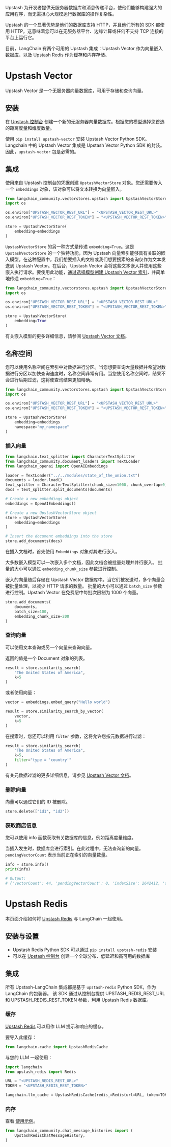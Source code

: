 Upstash 为开发者提供无服务器数据库和消息传递平台，使他们能够构建强大的应用程序，而无需担心大规模运行数据库的操作复杂性。

Upstash 的一个显著优势是他们的数据库支持 HTTP，并且他们所有的 SDK 都使用 HTTP。这意味着您可以在无服务器平台、边缘计算或任何不支持 TCP 连接的平台上运行它。

目前，LangChain 有两个可用的 Upstash 集成：Upstash Vector 作为向量嵌入数据库，以及 Upstash Redis 作为缓存和内存存储。

# Upstash Vector

Upstash Vector 是一个无服务器向量数据库，可用于存储和查询向量。

## 安装

在 [Upstash 控制台](https://console.upstash.com/vector) 创建一个新的无服务器向量数据库。根据您的模型选择您首选的距离度量和维度数量。

使用 `pip install upstash-vector` 安装 Upstash Vector Python SDK。Langchain 中的 Upstash Vector 集成是 Upstash Vector Python SDK 的封装。因此，`upstash-vector` 包是必需的。

## 集成

使用来自 Upstash 控制台的凭据创建 `UpstashVectorStore` 对象。您还需要传入一个 `Embeddings` 对象，该对象可以将文本转换为向量嵌入。

```python
from langchain_community.vectorstores.upstash import UpstashVectorStore
import os

os.environ["UPSTASH_VECTOR_REST_URL"] = "<UPSTASH_VECTOR_REST_URL>"
os.environ["UPSTASH_VECTOR_REST_TOKEN"] = "<UPSTASH_VECTOR_REST_TOKEN>"

store = UpstashVectorStore(
    embedding=embeddings
)
```

`UpstashVectorStore` 的另一种方式是传递 `embedding=True`。这是 `UpstashVectorStore` 的一个独特功能，因为 Upstash 向量索引能够具有关联的嵌入模型。在这种配置中，我们想要插入的文档或我们想要搜索的查询仅作为文本发送到 Upstash Vector。在后台，Upstash Vector 会将这些文本嵌入并使用这些嵌入执行请求。要使用此功能，[通过选择模型创建 Upstash Vector 索引](https://upstash.com/docs/vector/features/embeddingmodels#using-a-model)，并简单地传递 `embedding=True`：

```python
from langchain_community.vectorstores.upstash import UpstashVectorStore
import os

os.environ["UPSTASH_VECTOR_REST_URL"] = "<UPSTASH_VECTOR_REST_URL>"
os.environ["UPSTASH_VECTOR_REST_TOKEN"] = "<UPSTASH_VECTOR_REST_TOKEN>"

store = UpstashVectorStore(
    embedding=True
)
```

有关嵌入模型的更多详细信息，请参阅 [Upstash Vector 文档](https://upstash.com/docs/vector/features/embeddingmodels)。

## 名称空间
您可以使用名称空间在索引中对数据进行分区。当您想要查询大量数据并希望对数据进行分区以加快查询速度时，名称空间非常有用。当您使用名称空间时，结果不会进行后期过滤，这将使查询结果更加精确。

```python
from langchain_community.vectorstores.upstash import UpstashVectorStore
import os

os.environ["UPSTASH_VECTOR_REST_URL"] = "<UPSTASH_VECTOR_REST_URL>"
os.environ["UPSTASH_VECTOR_REST_TOKEN"] = "<UPSTASH_VECTOR_REST_TOKEN>"

store = UpstashVectorStore(
    embedding=embeddings
    namespace="my_namespace"
)
```

### 插入向量

```python
from langchain.text_splitter import CharacterTextSplitter
from langchain_community.document_loaders import TextLoader
from langchain_openai import OpenAIEmbeddings

loader = TextLoader("../../modules/state_of_the_union.txt")
documents = loader.load()
text_splitter = CharacterTextSplitter(chunk_size=1000, chunk_overlap=0)
docs = text_splitter.split_documents(documents)

# Create a new embeddings object
embeddings = OpenAIEmbeddings()

# Create a new UpstashVectorStore object
store = UpstashVectorStore(
    embedding=embeddings
)

# Insert the document embeddings into the store
store.add_documents(docs)
```

在插入文档时，首先使用 `Embeddings` 对象对其进行嵌入。

大多数嵌入模型可以一次嵌入多个文档，因此文档会被批量处理并并行嵌入。
批量的大小可以通过 `embedding_chunk_size` 参数进行控制。

嵌入的向量随后存储在 Upstash Vector 数据库中。当它们被发送时，多个向量会被批量处理，以减少 HTTP 请求的数量。
批量的大小可以通过 `batch_size` 参数进行控制。Upstash Vector 在免费层中每批次限制为 1000 个向量。

```python
store.add_documents(
    documents,
    batch_size=100,
    embedding_chunk_size=200
)
```

### 查询向量

可以使用文本查询或另一个向量来查询向量。

返回的值是一个 Document 对象的列表。

```python
result = store.similarity_search(
    "The United States of America",
    k=5
)
```

或者使用向量：

```python
vector = embeddings.embed_query("Hello world")

result = store.similarity_search_by_vector(
    vector,
    k=5
)
```

在搜索时，您还可以利用 `filter` 参数，这将允许您按元数据进行过滤：

```python
result = store.similarity_search(
    "The United States of America",
    k=5,
    filter="type = 'country'"
)
```

有关元数据过滤的更多详细信息，请参见 [Upstash Vector 文档](https://upstash.com/docs/vector/features/filtering)。

### 删除向量

向量可以通过它们的 ID 被删除。

```python
store.delete(["id1", "id2"])
```

### 获取商店信息

您可以使用 info 函数获取有关数据库的信息，例如距离度量维度。

当插入发生时，数据库会进行索引。在此过程中，无法查询新的向量。 `pendingVectorCount` 表示当前正在索引的向量数量。

```python
info = store.info()
print(info)

# Output:
# {'vectorCount': 44, 'pendingVectorCount': 0, 'indexSize': 2642412, 'dimension': 1536, 'similarityFunction': 'COSINE'}
```

# Upstash Redis

本页面介绍如何将 [Upstash Redis](https://upstash.com/redis) 与 LangChain 一起使用。

## 安装与设置
- Upstash Redis Python SDK 可以通过 `pip install upstash-redis` 安装
- 可以在 [Upstash 控制台](https://console.upstash.com) 创建一个全球分布、低延迟和高可用的数据库

## 集成
所有 Upstash-LangChain 集成都是基于 `upstash-redis` Python SDK，作为 LangChain 的包装器。 
该 SDK 通过从控制台提供 UPSTASH_REDIS_REST_URL 和 UPSTASH_REDIS_REST_TOKEN 参数，利用 Upstash Redis 数据库。

### 缓存

[Upstash Redis](https://upstash.com/redis) 可以用作 LLM 提示和响应的缓存。

要导入此缓存：
```python
from langchain.cache import UpstashRedisCache
```

与您的 LLM 一起使用：
```python
import langchain
from upstash_redis import Redis

URL = "<UPSTASH_REDIS_REST_URL>"
TOKEN = "<UPSTASH_REDIS_REST_TOKEN>"

langchain.llm_cache = UpstashRedisCache(redis_=Redis(url=URL, token=TOKEN))
```

### 内存

查看 [使用示例](/docs/integrations/memory/upstash_redis_chat_message_history)。

```python
from langchain_community.chat_message_histories import (
    UpstashRedisChatMessageHistory,
)
```